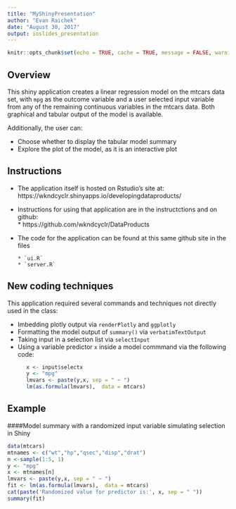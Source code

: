 ```yaml
---
title: "MyShinyPresentation"
author: "Evan Raichek"
date: "August 30, 2017"
output: ioslides_presentation
---
```


```r
knitr::opts_chunk$set(echo = TRUE, cache = TRUE, message = FALSE, warning = FALSE)
```

## Overview

This shiny application creates a linear regression model on the mtcars data set, with  `mpg` as the outcome variable and a user selected input variable from any of the remaining continuous variables in the mtcars data. Both graphical and tabular output of the model is available. 

Additionally, the user can: 

- Choose whether to display the tabular model summary
- Explore the plot of the model, as it is an interactive plot

## Instructions

- The application itself is hosted on Rstudio's site at:  
https://wkndcyclr.shinyapps.io/developingdataproducts/  

- Instructions for using that application are in the instructctions and on github:  
      * https://github.com/wkndcyclr/DataProducts       

- The code for the application can be found at this same github site in the files

      * `ui.R`  
      * `server.R`

## New coding techniques
This application required several commands and techniques not directly used in the class:  

- Imbedding plotly output via `renderPlotly` and `ggplotly`
- Formatting the model output of `summary()`  via `verbatimTextOutput`
- Taking input in a selection list via `selectInput`
- Using a variable predictor `x` inside a model commmand via the following code:
```r
      x <- input$selectx
      y <- "mpg"
      lmvars <- paste(y,x, sep = " ~ ")
      lm(as.formula(lmvars),  data = mtcars)
```
## Example
####Model summary with a randomized input variable simulating selection in Shiny
```r
data(mtcars)
mtnames <- c("wt","hp","qsec","disp","drat")
n <-sample(1:5, 1)
y <- "mpg"
x <- mtnames[n]
lmvars <- paste(y,x, sep = " ~ ")
fit <- lm(as.formula(lmvars),  data = mtcars)
cat(paste('Randomized value for predictor is:', x, sep = " "))
summary(fit)
```